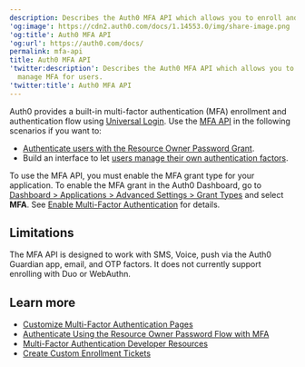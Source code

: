 ```yaml
---
description: Describes the Auth0 MFA API which allows you to enroll and manage MFA for users.
'og:image': https://cdn2.auth0.com/docs/1.14553.0/img/share-image.png
'og:title': Auth0 MFA API
'og:url': https://auth0.com/docs/
permalink: mfa-api
title: Auth0 MFA API
'twitter:description': Describes the Auth0 MFA API which allows you to enroll and
  manage MFA for users.
'twitter:title': Auth0 MFA API
---
```

Auth0 provides a built-in <Tooltip tip="Multi-factor authentication (MFA): User authentication process that uses a factor in addition to username and password such as a code via SMS." cta="View Glossary" href="/glossary?term=multi-factor+authentication">multi-factor authentication</Tooltip> (MFA) enrollment and authentication flow using [Universal Login](/authenticate/login/auth0-universal-login). Use the [MFA API](https://auth0.com/docs/api/authentication#multi-factor-authentication)  in the following scenarios if you want to:

* [Authenticate users with the Resource Owner Password Grant](/secure/multi-factor-authentication/authenticate-using-ropg-flow-with-mfa).
* Build an interface to let [users manage their own authentication factors](/secure/multi-factor-authentication/manage-mfa-auth0-apis/manage-authenticator-factors-mfa-api).

To use the MFA API, you must enable the MFA grant type for your application. To enable the MFA grant in the <Tooltip tip="Auth0 Dashboard: Auth0's main product to configure your services." cta="View Glossary" href="/glossary?term=Auth0+Dashboard">Auth0 Dashboard</Tooltip>, go to [Dashboard > Applications > Advanced Settings > Grant Types](https://manage.auth0.com/#/applications) and select **MFA**. See [Enable Multi-Factor Authentication](/secure/multi-factor-authentication/enable-mfa) for details.

## Limitations

The MFA API is designed to work with SMS, Voice, push via the Auth0 Guardian app, email, and OTP factors. It does not currently support enrolling with Duo or WebAuthn.

## Learn more

* [Customize Multi-Factor Authentication Pages](/secure/multi-factor-authentication/customize-mfa)
* [Authenticate Using the Resource Owner Password Flow with MFA](/secure/multi-factor-authentication/authenticate-using-ropg-flow-with-mfa)
* [Multi-Factor Authentication Developer Resources](/secure/multi-factor-authentication/multi-factor-authentication-developer-resources)
* [Create Custom Enrollment Tickets](/secure/multi-factor-authentication/multi-factor-authentication-developer-resources/create-custom-enrollment-tickets)